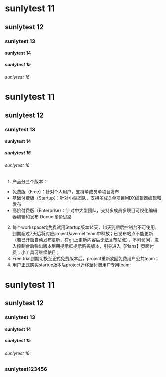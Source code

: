 # sunlytest 11

## sunlytest 12

### sunlytest 13

#### sunlytest 14

##### sunlytest 15

###### sunlytest 16



# sunlytest 11

## sunlytest 12

### sunlytest 13

#### sunlytest 14

##### sunlytest 15

###### sunlytest 16

1. 产品分三个版本：
- 免费版（Free）：针对个人用户，支持单成员单项目发布
- 基础付费版（Startup）：针对小型团队，支持多成员单项目MDX编辑器编辑和发布
- 高阶付费版（Enterprise）：针对中大型团队，支持多成员多项目可视化编辑器编辑和发布
Docuo 定价思路 

2. 每个workspace均免费试用Startup版本14天，14天到期后控制台不可使用，到期超过7天后将对应project从vercel team中释放；已发布站点不能更新（若已开启自动发布更新，在git上更新内容后无法发布站点），不可访问，进入控制台后弹出版本到期提示框提示购买版本，引导进入【Plans】页面付费；小工具可继续使用；
3. Free trial到期切换至正式免费版本后，project重新放回免费用户公共team；
4. 用户正式购买startup版本后project迁移至付费用户专用team;


# sunlytest 11

## sunlytest 12

### sunlytest 13

#### sunlytest 14

##### sunlytest 15

###### sunlytest 16


### sunlytest123456